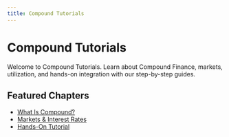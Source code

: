 ```yaml
---
title: Compound Tutorials
---
```


# Compound Tutorials

Welcome to Compound Tutorials. Learn about Compound Finance, markets, utilization, and hands-on integration with our step-by-step guides.

## Featured Chapters

- [What Is Compound?](/docs/chapter-1-introduction-to-compound/1.-what-is-compound)
- [Markets & Interest Rates](/docs/chapter-2-markets-utilization-and-interest-rates)
- [Hands-On Tutorial](/docs/chapter-3-hands-on-tutorial-step-by-step) 